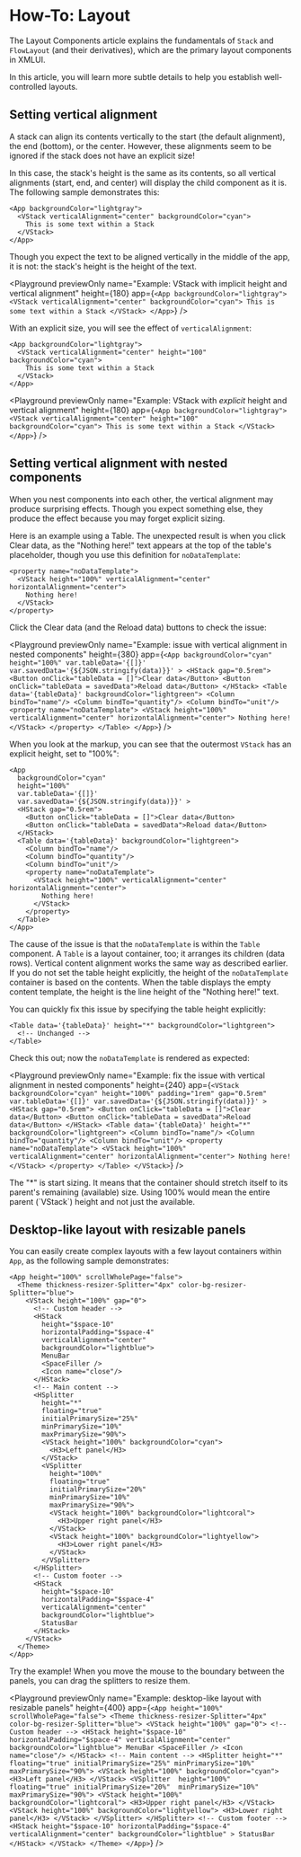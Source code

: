 
# How-To: Layout

The <SmartLink href={LAYOUT_COMPONENTS}>Layout Components</SmartLink> article explains the fundamentals of `Stack` and `FlowLayout` (and their derivatives), which are the primary layout components in XMLUI.

In this article, you will learn more subtle details to help you establish well-controlled layouts.

## Setting vertical alignment

<Callout type="info" emoji="💡">
A stack can align its contents vertically to the start (the default alignment), the end (bottom), or the center.
However, these alignments seem to be ignored if the stack does not have an explicit size!
</Callout>

In this case, the stack's height is the same as its contents, so all vertical alignments (start, end, and center) will display the child component as it is. The following sample demonstrates this:

```ueml copy /verticalAlignment="center"/
<App backgroundColor="lightgray">
  <VStack verticalAlignment="center" backgroundColor="cyan">
    This is some text within a Stack
  </VStack>
</App>
```

Though you expect the text to be aligned vertically in the middle of the app, it is not: the stack's height is the height of the text.

<Playground
  previewOnly
  name="Example: VStack with implicit height and vertical alignment"
  height={180}
  app={`
    <App backgroundColor="lightgray">
      <VStack verticalAlignment="center" backgroundColor="cyan">
        This is some text within a Stack
      </VStack>
    </App>
  `}
/>

With an explicit size, you will see the effect of `verticalAlignment`:

```ueml copy /height="100"/
<App backgroundColor="lightgray">
  <VStack verticalAlignment="center" height="100" backgroundColor="cyan">
    This is some text within a Stack
  </VStack>
</App>
```

<Playground
  previewOnly
  name="Example: VStack with *explicit* height and vertical alignment"
  height={180}
  app={`
    <App backgroundColor="lightgray">
      <VStack verticalAlignment="center" height="100" backgroundColor="cyan">
        This is some text within a Stack
      </VStack>
    </App>
  `}
/>

## Setting vertical alignment with nested components

<Callout type="info" emoji="💡">
When you nest components into each other, the vertical alignment may produce surprising effects. Though you expect something else, they produce the effect because you may forget explicit sizing.
</Callout>

Here is an example using a Table. The unexpected result is when you click Clear data, as the "Nothing here!" text appears at the top of the table's placeholder, though you use this definition for `noDataTemplate`:

```ueml copy /height="100%"/ /verticalAlignment="center"/
<property name="noDataTemplate">
  <VStack height="100%" verticalAlignment="center" horizontalAlignment="center">
    Nothing here!
  </VStack>
</property>
```

Click the Clear data (and the Reload data) buttons to check the issue:

<Playground
  previewOnly
  name="Example: issue with vertical alignment in nested components"
  height={380}
  app={`
    <App
      backgroundColor="cyan"
      height="100%"
      var.tableData='{[]}'
      var.savedData='{${JSON.stringify(data)}}'
    >
      <HStack gap="0.5rem">
        <Button onClick="tableData = []">Clear data</Button>
        <Button onClick="tableData = savedData">Reload data</Button>
      </HStack>
      <Table data='{tableData}' backgroundColor="lightgreen">
        <Column bindTo="name"/>
        <Column bindTo="quantity"/>
        <Column bindTo="unit"/>
        <property name="noDataTemplate">
          <VStack height="100%" verticalAlignment="center" horizontalAlignment="center">
            Nothing here!
          </VStack>
        </property>
      </Table>
    </App>
  `}
/>

When you look at the markup, you can see that the outermost `VStack` has an explicit height, set to "100%":

```ueml copy /height="100%"/
<App
  backgroundColor="cyan"
  height="100%"
  var.tableData='{[]}'
  var.savedData='{${JSON.stringify(data)}}' >
  <HStack gap="0.5rem">
    <Button onClick="tableData = []">Clear data</Button>
    <Button onClick="tableData = savedData">Reload data</Button>
  </HStack>
  <Table data='{tableData}' backgroundColor="lightgreen">
    <Column bindTo="name"/>
    <Column bindTo="quantity"/>
    <Column bindTo="unit"/>
    <property name="noDataTemplate">
      <VStack height="100%" verticalAlignment="center" horizontalAlignment="center">
        Nothing here!
      </VStack>
    </property>
  </Table>
</App>
```

The cause of the issue is that the `noDataTemplate` is within the `Table` component. A `Table` is a layout container, too; it arranges its children (data rows). Vertical content alignment works the same way as described earlier. If you do not set the table height explicitly, the height of the `noDataTemplate` container is based on the contents. When the table displays the empty content template, the height is the line height of the "Nothing here!" text.

You can quickly fix this issue by specifying the table height explicitly:

```ueml /height="*"/
<Table data='{tableData}' height="*" backgroundColor="lightgreen">
  <!-- Unchanged -->
</Table>
```

Check this out; now the `noDataTemplate` is rendered as expected:

<Playground
  previewOnly
  name="Example: fix the issue with vertical alignment in nested components"
  height={240}
  app={`
    <VStack
      backgroundColor="cyan"
      height="100%"
      padding="1rem"
      gap="0.5rem"
      var.tableData='{[]}'
      var.savedData='{${JSON.stringify(data)}}'
    >
      <HStack gap="0.5rem">
        <Button onClick="tableData = []">Clear data</Button>
        <Button onClick="tableData = savedData">Reload data</Button>
      </HStack>
      <Table data='{tableData}' height="*" backgroundColor="lightgreen">
        <Column bindTo="name"/>
        <Column bindTo="quantity"/>
        <Column bindTo="unit"/>
        <property name="noDataTemplate">
          <VStack height="100%" verticalAlignment="center" horizontalAlignment="center">
            Nothing here!
          </VStack>
        </property>
      </Table>
    </VStack>
  `}
/>

<Callout type="info" emoji="📔">
The "*" is start sizing. It means that the container should stretch itself to its parent's remaining (available) size. Using 100% would mean the entire parent (`VStack`) height and not just the available.
</Callout>

## Desktop-like layout with resizable panels

You can easily create complex layouts with a few layout containers within `App`, as the following sample demonstrates:

```ueml copy
<App height="100%" scrollWholePage="false">
  <Theme thickness-resizer-Splitter="4px" color-bg-resizer-Splitter="blue">
    <VStack height="100%" gap="0">
      <!-- Custom header -->
      <HStack
        height="$space-10"
        horizontalPadding="$space-4"
        verticalAlignment="center"
        backgroundColor="lightblue">
        MenuBar
        <SpaceFiller />
        <Icon name="close"/>
      </HStack>
      <!-- Main content -->
      <HSplitter
        height="*"
        floating="true"
        initialPrimarySize="25%"
        minPrimarySize="10%"
        maxPrimarySize="90%">
        <VStack height="100%" backgroundColor="cyan">
          <H3>Left panel</H3>
        </VStack>
        <VSplitter 
          height="100%" 
          floating="true"
          initialPrimarySize="20%" 
          minPrimarySize="10%"
          maxPrimarySize="90%">
          <VStack height="100%" backgroundColor="lightcoral">
            <H3>Upper right panel</H3>
          </VStack>
          <VStack height="100%" backgroundColor="lightyellow">
            <H3>Lower right panel</H3>
          </VStack>
        </VSplitter>
      </HSplitter>
      <!-- Custom footer -->
      <HStack
        height="$space-10"
        horizontalPadding="$space-4"
        verticalAlignment="center"
        backgroundColor="lightblue">
        StatusBar
      </HStack>
    </VStack>
  </Theme>
</App>
```

Try the example! When you move the mouse to the boundary between the panels, you can drag the splitters to resize them.

<Playground
  previewOnly
  name="Example: desktop-like layout with resizable panels"
  height={400}
  app={`
    <App height="100%" scrollWholePage="false">
      <Theme thickness-resizer-Splitter="4px" color-bg-resizer-Splitter="blue">
        <VStack height="100%" gap="0">
          <!-- Custom header -->
          <HStack
            height="$space-10"
            horizontalPadding="$space-4"
            verticalAlignment="center"
            backgroundColor="lightblue">
            MenuBar
            <SpaceFiller />
            <Icon name="close"/>
          </HStack>
          <!-- Main content -->
          <HSplitter
            height="*"
            floating="true"
            initialPrimarySize="25%"
            minPrimarySize="10%"
            maxPrimarySize="90%">
            <VStack height="100%" backgroundColor="cyan">
              <H3>Left panel</H3>
            </VStack>
            <VSplitter 
              height="100%" 
              floating="true"
              initialPrimarySize="20%" 
              minPrimarySize="10%"
              maxPrimarySize="90%">
              <VStack height="100%" backgroundColor="lightcoral">
                <H3>Upper right panel</H3>
              </VStack>
              <VStack height="100%" backgroundColor="lightyellow">
                <H3>Lower right panel</H3>
              </VStack>
            </VSplitter>
          </HSplitter>
          <!-- Custom footer -->
          <HStack
            height="$space-10"
            horizontalPadding="$space-4"
            verticalAlignment="center"
            backgroundColor="lightblue"
          >
            StatusBar
          </HStack>
        </VStack>
      </Theme>
    </App>
  `}
/>
